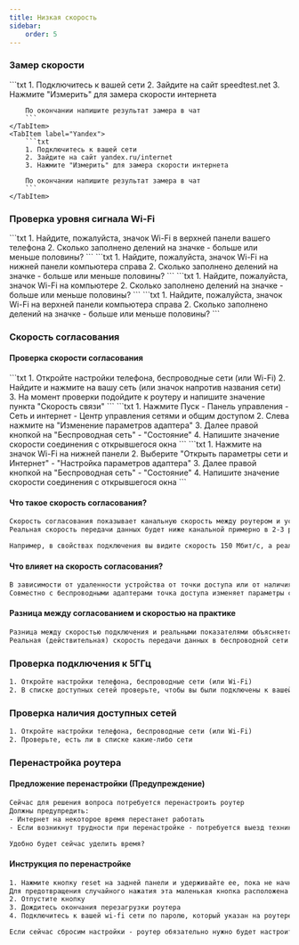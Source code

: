 ```yaml
---
title: Низкая скорость
sidebar:
    order: 5
---
```



### Замер скорости
<Tabs>
    <TabItem label="Speedtest">
        ```txt
        1. Подключитесь к вашей сети
        2. Зайдите на сайт speedtest.net
        3. Нажмите "Измерить" для замера скорости интернета

        По окончании напишите результат замера в чат
        ```
    </TabItem>
    <TabItem label="Yandex">
        ```txt
        1. Подключитесь к вашей сети
        2. Зайдите на сайт yandex.ru/internet
        3. Нажмите "Измерить" для замера скорости интернета

        По окончании напишите результат замера в чат
        ```
    </TabItem>
</Tabs>

### Проверка уровня сигнала Wi-Fi
<Tabs>
    <TabItem label="Android/iOS">
        ```txt
        1. Найдите, пожалуйста, значок Wi-Fi в верхней панели вашего телефона
        2. Сколько заполнено делений на значке - больше или меньше половины?
        ```
    </TabItem>
    <TabItem label="Windows">
        ```txt
        1. Найдите, пожалуйста, значок Wi-Fi на нижней панели компьютера справа
        2. Сколько заполнено делений на значке - больше или меньше половины?
        ```
    </TabItem>
    <TabItem label="Linux">
        ```txt
        1. Найдите, пожалуйста, значок Wi-Fi на компьютере
        2. Сколько заполнено делений на значке - больше или меньше половины?
        ```
    </TabItem>
    <TabItem label="Mac">
        ```txt
        1. Найдите, пожалуйста, значок Wi-Fi на верхней панели компьютера справа
        2. Сколько заполнено делений на значке - больше или меньше половины?
        ```
    </TabItem>
</Tabs>

### Скорость согласования
#### Проверка скорости согласования
<Tabs>
    <TabItem label="Android">
        ```txt
        1. Откройте настройки телефона, беспроводные сети (или Wi-Fi)
        2. Найдите и нажмите на вашу сеть (или значок напротив названия сети)
        3. На момент проверки подойдите к роутеру и напишите значение пункта "Скорость связи"
        ```
    </TabItem>
    <TabItem label="Windows">
        <Tabs>
            <TabItem label="Win7">
                ```txt
                1. Нажмите Пуск - Панель управления - Сеть и интернет - Центр управления сетями и общим доступом
                2. Слева нажмите на "Изменение параметров адаптера"
                3. Далее правой кнопкой на "Беспроводная сеть" - "Состояние"
                4. Напишите значение скорости соединения с открывшегося окна
                ```
            </TabItem>
            <TabItem label="Win8/10/11">
                ```txt
                1. Нажмите на значок Wi-Fi на нижней панели
                2. Выберите "Открыть параметры сети и Интернет" - "Настройка параметров адаптера"
                3. Далее правой кнопкой на "Беспроводная сеть" - "Состояние"
                4. Напишите значение скорости соединения с открывшегося окна
                ```
            </TabItem>
        </Tabs>
    </TabItem>
</Tabs>

#### Что такое скорость согласования?
```txt
Скорость согласования показывает канальную скорость между роутером и устройством, т.е. скорость подключения на физическом уровне
Реальная скорость передачи данных будет ниже канальной примерно в 2-3 раза

Например, в свойствах подключения вы видите скорость 150 Мбит/с, а реальная скорость передачи данных будет составлять около 60 — 70 Мбит/с
```

#### Что влияет на скорость согласования?
```txt
В зависимости от удаленности устройства от точки доступа или от наличия различных помех и препятствий будет изменяться теоретическая и, как следствие, реальная скорость передачи данных
Совместно с беспроводными адаптерами точка доступа изменяет параметры сигнала в зависимости от условий в радиоэфире (расстояние, наличие препятствий и помех, зашумленности радиоэфира и прочих факторов)
```

#### Разница между согласованием и скоростью на практике
```txt
Разница между скоростью подключения и реальными показателями объясняется прежде всего большим объемом служебных данных, потерями сетевых пакетов в беспроводной среде и затратами на повторную передачу
Реальная (действительная) скорость передачи данных в беспроводной сети зависит от настроек точки доступа, вашего оборудования, числа одновременно подключенных к ней устройств, препятствий на пути прохождения сигнала, наличия других беспроводных сетей и радиопомех в частотном диапазоне, в котором работает сеть, и других факторов
```

### Проверка подключения к 5ГГц
```txt
1. Откройте настройки телефона, беспроводные сети (или Wi-Fi)
2. В списке доступных сетей проверьте, чтобы вы были подключены к вашей сети с припиской 5G
```

### Проверка наличия доступных сетей
```txt
1. Откройте настройки телефона, беспроводные сети (или Wi-Fi)
2. Проверьте, есть ли в списке какие-либо сети
```

### Перенастройка роутера
#### Предложение перенастройки (Предупреждение)
```txt
Сейчас для решения вопроса потребуется перенастроить роутер
Должны предупредить:
- Интернет на некоторое время перестанет работать
- Если возникнут трудности при перенастройке - потребуется выезд техника

Удобно будет сейчас уделить время?
```

#### Инструкция по перенастройке
```txt
1. Нажмите кнопку reset на задней панели и удерживайте ее, пока не начнут мигать индикаторы. Это занимает около 10 секунд
Для предотвращения случайного нажатия эта маленькая кнопка расположена в углублении. Нажмите на нее с помощью стержня ручки, скрепки или зубочистки
2. Отпустите кнопку
3. Дождитесь окончания перезагрузки роутера
4. Подключитесь к вашей wi-fi сети по паролю, который указан на роутере

Если сейчас сбросим настройки - роутер обязательно нужно будет настроить заново, чтобы интернет появился```